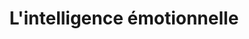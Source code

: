 ---
expert: ""
metadata:
  title: "L'intelligence émotionnelle - Out of the Books"
  description: >-
    Rencontre avec Caroline Jambon
  robots:
    index: true
    follow: true
published: true
title: "L'intelligence émotionnelle"
description: >-
  Rencontre avec Caroline Jambon
publishDate: 2023-05-24T00:00:00.000Z
category: live
tags:
  - live
  - education
image: "https://i.ytimg.com/vi/aQtoQyNwmSI/sddefault.jpg"
duration: "55min"
media:
  type: "youtube"
  videoUrl: "https://www.youtube.com/watch?v=aQtoQyNwmSI"
---